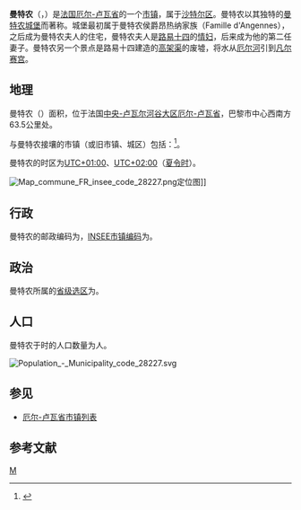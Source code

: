 {{noteTA|G1=法国地名}}
{{Infobox French commune
|name                   = 曼特农
|native name            = Maintenon
|arrondissement         = [[沙特尔区|沙特尔区]]
}}
'''曼特农'''（{{lang-fr|Maintenon}}，{{IPA-fr|mɛ̃tnɔ̃}}）是[[法国|法国]][[厄尔-卢瓦省|厄尔-卢瓦省]]的一个[[市镇_(法国)|市镇]]，属于[[沙特尔区|沙特尔区]]。曼特农以其独特的[[曼特农城堡|曼特农城堡]]而著称。城堡最初属于曼特农侯爵昂热纳家族（Famille d'Angennes），之后成为曼特农夫人的住宅，曼特农夫人是[[路易十四|路易十四]]的[[情妇|情妇]]，后来成为他的第二任妻子。曼特农另一个景点是路易十四建造的[[高架渠|高架渠]]的废墟，将水从[[厄尔河|厄尔河]]引到[[凡尔赛宫|凡尔赛宫]]。

== 地理 ==
曼特农（{{wikidata|property|linked|P625}}）面积{{wikidata|properties|P2046}}，位于法国[[中央-卢瓦尔河谷大区|中央-卢瓦尔河谷大区]][[厄尔-卢瓦省|厄尔-卢瓦省]]，巴黎市中心西南方63.5公里处。

与曼特农接壤的市镇（或旧市镇、城区）包括：{{Wikidata|properties|linked|P47}}<ref name="geo">{{Cite web|url=https://www.geoportail.gouv.fr/carte|title=Carte|accessdate=2020-03-22|author=Géoportail|language=fr|publisher=Géoportail|archive-date=2017-01-29|archive-url=https://web.archive.org/web/20170129154129/https://www.geoportail.gouv.fr/carte/|dead-url=no}}</ref>。

曼特农的时区为[[UTC+01:00|UTC+01:00]]、[[UTC+02:00|UTC+02:00]]（[[夏时制|夏令时]]）。

[[File:Map_commune_FR_insee_code_28227.png|thumb]]定位图]]{{Clear|left}}
== 行政 ==
曼特农的邮政编码为{{wikidata|properties|P281}}，[[法国国家统计与经济研究所|INSEE市镇编码]]为{{wikidata|properties|P374}}。

== 政治 ==
曼特农所属的[[縣_(法國)|省级选区]]为{{WikidataLink|{{wikidata|properties|raw|best||P7938}}}}。

== 人口 ==
曼特农于{{wikidata|qualifier|P1082|P585}}时的人口数量为{{wikidata|property|raw|P1082}}人。

[[File:Population_-_Municipality_code_28227.svg|thumb]]{{Clear|left}}
== 参见 ==
* [[厄尔-卢瓦省市镇列表|厄尔-卢瓦省市镇列表]]

== 参考文献 ==
{{reflist}}

{{commonscat|Maintenon|曼特农}}

{{厄尔-卢瓦省市镇}}
{{Authority control}}
[[Category:厄尔-卢瓦省市镇|M]]
